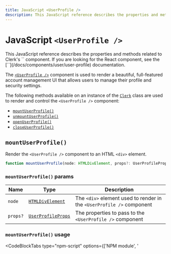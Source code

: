 ---
title: JavaScript <UserProfile />
description: This JavaScript reference describes the properties and methods related to Clerk's <UserProfile /> component.
---

# JavaScript `<UserProfile />`

<Callout type="warning">
  This JavaScript reference describes the properties and methods related to Clerk's `<UserProfile />` component. If you are looking for the React component, see the [`<UserProfile />`](/docs/components/user/user-profile) documentation.
</Callout>

<Images width={976} height={762} src="/docs/images/ui-components/component-user_profile.svg" alt="User Profile example" />

The [`<UserProfile />`](/docs/components/user/user-profile) component is used to render a beautiful, full-featured account management UI that allows users to manage their profile and security settings.

The following methods available on an instance of the [`Clerk`](/docs/references/javascript/clerk/clerk) class are used to render and control the `<UserProfile />` component:

- [`mountUserProfile()`](#mount-user-profile)
- [`unmountUserProfile()`](#unmount-user-profile)
- [`openUserProfile()`](#open-user-profile)
- [`closeUserProfile()`](#close-user-profile)

## `mountUserProfile()`

Render the `<UserProfile />` component to an HTML `<div>` element.

```typescript
function mountUserProfile(node: HTMLDivElement, props?: UserProfileProps): void;
```

### `mountUserProfile()` params

| Name | Type | Description |
| --- | --- | --- |
| `node` | [`HTMLDivElement`](https://developer.mozilla.org/en-US/docs/Web/API/HTMLDivElement) | The `<div>` element used to render in the `<UserProfile />` component |
| `props?` | [`UserProfileProps`](#user-profile-props) | The properties to pass to the `<UserProfile />` component |

### `mountUserProfile()` usage

<InjectKeys>

<CodeBlockTabs type="npm-script" options={['NPM module', '<script>']}>
  ```js filename="main.js" {14}
  import Clerk from '@clerk/clerk-js';

  // Initialize Clerk with your Clerk publishable key
  const clerk = new Clerk('{{pub_key}}');
  await clerk.load();

  document.getElementById("app").innerHTML = `
    <div id="user-profile"></div>
  `;

  const userProfileDiv =
    document.getElementById("user-profile");

  clerk.mountUserProfile(userProfileDiv);
  ```

  ```html filename="index.html" {11}
  <!-- Add a <div id="user-profile"> element to your HTML -->
  <div id="user-profile"></div>

  <script>
    window.addEventListener("load", async function () {
      await Clerk.load();

      const userProfileDiv =
        document.getElementById('user-profile');

      Clerk.mountUserProfile(userProfileDiv);
    });
  </script>
  ```
</CodeBlockTabs>

</InjectKeys>

## `unmountUserProfile()`

Unmount and run cleanup on an existing `<UserProfile />` component instance.

```typescript
function unmountUserProfile(node: HTMLDivElement): void;
```

### `unmountUserProfile()` params

| Name | Type | Description |
| --- | --- | --- |
| `node` | [`HTMLDivElement`](https://developer.mozilla.org/en-US/docs/Web/API/HTMLDivElement) | The container `<div>` element with a rendered `<UserProfile />` component instance. |

### `unmountUserProfile()` usage

<InjectKeys>

<CodeBlockTabs type="npm-script" options={['NPM module', '<script>']}>
  ```js filename="main.js" {18}
  import Clerk from '@clerk/clerk-js';

  // Initialize Clerk with your Clerk publishable key
  const clerk = new Clerk('{{pub_key}}');
  await clerk.load();

  document.getElementById('app').innerHTML = `
    <div id="user-profile"></div>
  `

  const userProfileDiv =
    document.getElementById('user-profile');

  clerk.mountUserProfile(userProfileDiv);

  // ...

  clerk.unmountUserProfile(userProfileDiv);
  ```

  ```html filename="index.html" {15}
  <!-- Add a <div id="user-profile"> element to your HTML -->
  <div id="user-profile"></div>

  <script>
    window.addEventListener("load", async function () {
      await Clerk.load();

      const userProfileDiv =
        document.getElementById('user-profile');

      Clerk.mountUserProfile(userProfileDiv);

      // ...

      Clerk.unmountUserProfile(userProfileDiv);
    });
  </script>
  ```
</CodeBlockTabs>

</InjectKeys>

## `openUserProfile()`

Opens the `<UserProfile />` component as an overlay at the root of your HTML `body` element.

```typescript
function openUserProfile(props?: UserProfileProps): void;
```

### `openUserProfile()` params

| Name | Type | Description |
| --- | --- | --- |
| `props?` | [`UserProfileProps`](#user-profile-props) | The properties to pass to the `<UserProfile />` component |

### `openUserProfile()` usage

<InjectKeys>

<CodeBlockTabs type="npm-script" options={['NPM module', '<script>']}>
  ```js filename="main.js" {14}
  import Clerk from '@clerk/clerk-js';

  // Initialize Clerk with your Clerk publishable key
  const clerk = new Clerk('{{pub_key}}');
  await clerk.load();

  document.getElementById('app').innerHTML = `
    <div id="user-profile"></div>
  `

  const userProfileDiv =
    document.getElementById('user-profile');

  clerk.openUserProfile(userProfileDiv);
  ```

  ```html filename="index.html" {11}
  <!-- Add a <div id="user-profile"> element to your HTML -->
  <div id="user-profile"></div>

  <script>
    window.addEventListener("load", async function () {
      await Clerk.load();

      const userProfileDiv =
        document.getElementById('user-profile');

      Clerk.openUserProfile(userProfileDiv);
    });
  </script>
  ```
</CodeBlockTabs>

</InjectKeys>

## `closeUserProfile()`

Closes the user profile overlay.

```typescript
function closeUserProfile(): void;
```

### `closeUserProfile()` usage

<InjectKeys>

<CodeBlockTabs type="npm-script" options={['NPM module', '<script>']}>
  ```js filename="main.js" {14}
  import Clerk from '@clerk/clerk-js';

  // Initialize Clerk with your Clerk publishable key
  const clerk = new Clerk('{{pub_key}}');
  await clerk.load();

  document.getElementById('app').innerHTML = `
    <div id="user-profile"></div>
  `

  const userProfileDiv =
    document.getElementById('user-profile');

  clerk.closeUserProfile(userProfileDiv);
  ```

  ```html filename="index.html" {11}
  <!-- Add a <div id="user-profile"> element to your HTML -->
  <div id="user-profile"></div>

  <script>
    window.addEventListener("load", async function () {
      await Clerk.load();

      const userProfileDiv =
        document.getElementById('user-profile');

      Clerk.closeUserProfile(userProfileDiv);
    });
  </script>
  ```
</CodeBlockTabs>

</InjectKeys>

#### `UserProfileProps`

All props below are optional.

| Name | Type | Description |
| --- | --- | --- |
| `appearance` | <code>[Appearance](/docs/components/customization/overview) \| undefined</code> | Optional object to style your components. Will only affect [Clerk Components](/docs/components/overview) and not [Account Portal](/docs/account-portal/overview) pages. |
| `routing` | `'hash' \| 'path' \| 'virtual'` | The routing strategy for your pages. |
| `path` | `string` | The path where the component is mounted when path-based routing is used.<br/>e.g. `/user-profile`.<br />This prop is ignored in hash-based routing. |
| `additionalOAuthScopes` | `object` | Specify additional scopes per OAuth provider that your users would like to provide if not already approved.<br/>e.g. `{google: ['foo', 'bar'], github: ['qux']}` |
| `customPages` | [`CustomPage`](/docs/references/javascript/types/custom-page) | An array of custom pages to add to the user profile. |

## How to customize the `<UserProfile />` component

To learn about how to customize Clerk components, see the [customization documentation](/docs/components/customization/overview).

In addition, you also can add custom pages and links to the navigation sidebar of the `<UserProfile />` component. See the example below:

<InjectKeys>

<CodeBlockTabs type="npm-script" options={['NPM module', '<script>']}>
```javascript filename="main.js"
import Clerk from '@clerk/clerk-js';

const clerk = new Clerk('{{pub_key}}');
await clerk.load();

clerk.openUserProfile({
  customPages: [
    {
      url: "custom-page",
      label: "Custom Page",
      mountIcon: (el) => {
        el.innerHTML = "👋";
      },
      unmountIcon: (el) => {
        el.innerHTML = "";
      },
      mount: (el) => {
        el.innerHTML = `
          <h1>Custom Page</h1>
          <p>This is the content of the custom page.</p>
        `;
      },
      unmount: (el) => {
        el.innerHTML = "";
      },
  },
  {
      url: "/homepage",
      label: "Homepage",
      mountIcon: (el) => {
        el.innerHTML = "🌐";
      },
      unmountIcon: (el) => {
        el.innerHTML = "";
      },
    }
  ]
});

```

```html filename="index.html"
<script>
  window.addEventListener('load', async function () {
    await Clerk.load();

    window.Clerk.openUserProfile({
      customPages: [
        {
          url: "custom-page",
          label: "Custom Page",
          mountIcon: (el) => {
            el.innerHTML = "👋";
          },
          unmountIcon: (el) => {
            el.innerHTML = "";
          },
          mount: (el) => {
            el.innerHTML = `
              <h1><b>Custom Page</b></h1>
              <p>This is the content of the custom page.</p>
            `;
          },
          unmount: (el) => {
            el.innerHTML = "";
          },
      },
      {
          url: "/other-page",
          label: "Other Page",
          mountIcon: (el) => {
            el.innerHTML = "🌐";
          },
          unmountIcon: (el) => {
            el.innerHTML = "";
          },
        }
      ]
    });
  });
  document.body.appendChild(script);
</script>
```
</CodeBlockTabs>

</InjectKeys>
